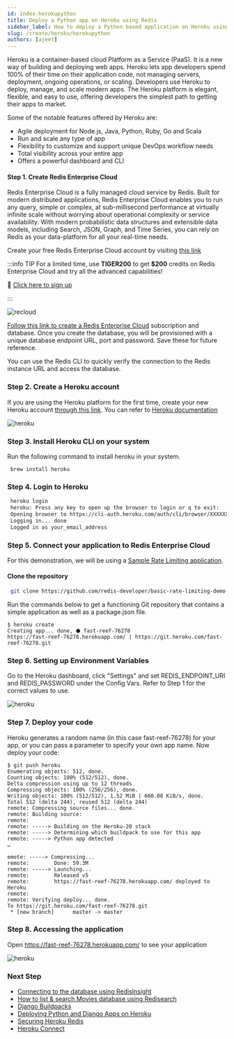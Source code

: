 ```yaml
---
id: index-herokupython
title: Deploy a Python app on Heroku using Redis
sidebar_label: How to deploy a Python based application on Heroku using Redis
slug: /create/heroku/herokupython
authors: [ajeet]
---
```



Heroku is a container-based cloud Platform as a Service (PaaS). It is a new way of building and deploying web apps. Heroku lets app developers spend 100% of their time on their application code, not managing servers, deployment, ongoing operations, or scaling. Developers use Heroku to deploy, manage, and scale modern apps. The Heroku platform is elegant, flexible, and easy to use, offering developers the simplest path to getting their apps to market.

Some of the notable features offered by Heroku are:

- Agile deployment for Node.js, Java, Python, Ruby, Go and Scala
- Run and scale any type of app
- Flexibility to customize and support unique DevOps workflow needs
- Total visibility across your entire app
- Offers a powerful dashboard and CLI

#### Step 1. Create Redis Enterprise Cloud

Redis Enterprise Cloud is a fully managed cloud service by Redis. Built for modern distributed applications, Redis Enterprise Cloud enables you to run any query, simple or complex, at sub-millisecond performance at virtually infinite scale without worrying about operational complexity or service availability. With modern probabilistic data structures and extensible data models, including Search, JSON, Graph, and Time Series, you can rely on Redis as your data-platform for all your real-time needs.

Create your free Redis Enterprise Cloud account by visiting [this link](https://redis.com/try-free)

:::info TIP
For a limited time, use **TIGER200** to get **$200** credits on Redis Enterprise Cloud and try all the advanced capabilities!

:tada: [Click here to sign up](https://redis.com/try-free)

:::

![recloud](try-free.png)

[Follow this link to create a Redis Enterprise Cloud](/create/rediscloud) subscription and database. Once you create the database, you will be provisioned with a unique database endpoint URL, port and password. Save these for future reference.

You can use the Redis CLI to quickly verify the connection to the Redis instance URL and access the database.

### Step 2. Create a Heroku account

If you are using the Heroku platform for the first time, create your new Heroku account [through this link](https://signup.heroku.com/login).
You can refer to [Heroku documentation](https://devcenter.heroku.com/categories/reference)

![heroku](create_heroku.png)


### Step 3. Install Heroku CLI on your system

Run the following command to install heroku in your system.


   ```macos
    brew install heroku
   ```

### Step 4. Login to Heroku

   ```bash
    heroku login
    heroku: Press any key to open up the browser to login or q to exit:
    Opening browser to https://cli-auth.heroku.com/auth/cli/browser/XXXXXXXXXXA
    Logging in... done
    Logged in as your_email_address
   ```


### Step 5. Connect your application to Redis Enterprise Cloud

For this demonstration, we will be using a [Sample Rate Limiting application](https://github.com/redis-developer/basic-rate-limiting-demo-python).

#### Clone the repository

   ```bash
    git clone https://github.com/redis-developer/basic-rate-limiting-demo-python
   ```

Run the commands below to get a functioning Git repository that contains a simple application as well as a package.json file.



```
$ heroku create
Creating app... done, ⬢ fast-reef-76278
https://fast-reef-76278.herokuapp.com/ | https://git.heroku.com/fast-reef-76278.git
```

### Step 6. Setting up Environment Variables

Go to the Heroku dashboard, click "Settings" and set REDIS_ENDPOINT_URI and REDIS_PASSWORD under the Config Vars.
Refer to Step 1 for the correct values to use.

![heroku](heroku_app1_env.png)



### Step 7. Deploy your code

Heroku generates a random name (in this case fast-reef-76278) for your app, or you can pass a parameter to specify your own app name.
Now deploy your code:
 


```
$ git push heroku                        
Enumerating objects: 512, done.
Counting objects: 100% (512/512), done.
Delta compression using up to 12 threads
Compressing objects: 100% (256/256), done.
Writing objects: 100% (512/512), 1.52 MiB | 660.00 KiB/s, done.
Total 512 (delta 244), reused 512 (delta 244)
remote: Compressing source files... done.
remote: Building source:
remote: 
remote: -----> Building on the Heroku-20 stack
remote: -----> Determining which buildpack to use for this app
remote: -----> Python app detected
…

emote: -----> Compressing...
remote:        Done: 59.3M
remote: -----> Launching...
remote:        Released v5
remote:        https://fast-reef-76278.herokuapp.com/ deployed to Heroku
remote: 
remote: Verifying deploy... done.
To https://git.heroku.com/fast-reef-76278.git
 * [new branch]      master -> master
```

### Step 8. Accessing the application


Open https://fast-reef-76278.herokuapp.com/ to see your application

![heroku](heroku_ratelimiter.png)



### Next Step

- [Connecting to the database using RedisInsight](/explore/redisinsight/)
- [How to list & search Movies database using Redisearch](/howtos/moviesdatabase/getting-started/)
- [Django Buildpacks](https://elements.heroku.com/buildpacks/django/django)
- [Deploying Python and Django Apps on Heroku](https://devcenter.heroku.com/articles/deploying-python)
- [Securing Heroku Redis](https://devcenter.heroku.com/articles/securing-heroku-redis)
- [Heroku Connect](https://devcenter.heroku.com/articles/heroku-connect)
